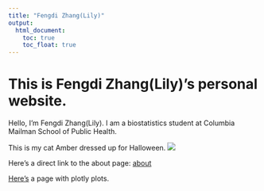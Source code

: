 ```yaml
---
title: "Fengdi Zhang(Lily)"
output: 
  html_document:
    toc: true
    toc_float: true
---
```


# This is Fengdi Zhang(Lily)'s personal website.

Hello, I'm Fengdi Zhang(Lily). I am a biostatistics student at Columbia Mailman School of Public Health.

This is my cat Amber dressed up for Halloween.
![](images/amber.jpg)


Here's a direct link to the about page: [about](about.html)


[Here's](plotly.html) a page with plotly plots.